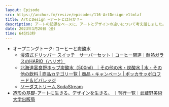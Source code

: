 ```yaml
---
layout: Episode
src: https://anchor.fm/resize/episodes/116-ArtDesign-e1tmlaf
title: ArtとDesign —アートとは何か？—
description: アートの起源をベースに、アートとデザインの違いについて考え話しました。
date: 2023年1月20日（金）
time: 64分53秒
---
```


- オープニングトーク: コーヒーと炭酸水
    - [浸漬式ドリッパー スイッチ　サーバーセット｜コーヒー関連｜耐熱ガラスのHARIO（ハリオ）](https://www.hario.com/product/coffee/set/SSD.html)
    - [北海道富良野ホップ炭酸水（500ml）｜その他の水・炭酸水 | 水・その他の飲料 | 商品カテゴリ一覧 | 商品・キャンペーン | ポッカサッポロフード＆ビバレッジ](https://www.pokkasapporo-fb.jp/products/otherdrink/flavor/WJ69.html)
    - [ソーダストリーム SodaStream](https://www.sodastream.jp/)
- [造形の基礎-アートに生きる。デザインを生きる。 ｜刊行一覧｜武蔵野美術大学出版局](https://www.musabi.co.jp/books/b463108/)
